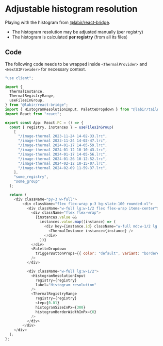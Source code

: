 
# Adjustable histogram resolution

Playing with the histogram from [@labir/react-bridge](/react-bridge).

- The histogram resolution may be adjusted manually (per registry)
- The histogram is calculated **per registry** (from all its files)

<ThermalComponent>
    <TaildiwndExample />
</ThermalComponent>

## Code

The following code needs to be wrapped inside `<ThermalProvider>` and `<NextUIProvider>` for necessary context.

```javascript filename="app.tsx"
"use client";

import {
  ThermalInstance,
  ThermalRegistryRange,
  useFilesInGroup,
} from "@labir/react-bridge";
import { HistogramResolutionInput, PaletteDropdown } from "@labir/tailwind";
import React from "react";

export const App: React.FC = () => {
  const { registry, instances } = useFilesInGroup(
    [
      "/image-thermal 2023-11-24 14-02-33.lrc",
      "/image-thermal 2023-11-24 14-02-47.lrc",
      "/image-thermal 2024-01-17 14-05-59.lrc",
      "/image-thermal 2024-01-12 10-10-43.lrc",
      "/image-thermal 2024-01-17 14-05-56.lrc",
      "/image-thermal 2024-01-26 10-12-52.lrc",
      "/image-thermal 2024-02-12 10-15-07.lrc",
      "/image-thermal 2024-02-09 11-59-37.lrc",
    ],
    "some_registry",
    "some_group"
  );

  return (
    <div className="py-3 w-full">
        <div className="flex flex-wrap p-3 bg-slate-100 rounded-xl">
          <div className="w-full lg:w-1/2 flex flex-wrap items-center">
            <div className="flex flex-wrap">
              {instances.value &&
                instances.value.map((instance) => (
                  <div key={instance.id} className="w-full md:w-1/2 lg:w-1/3">
                    <ThermalInstance instance={instance} />
                  </div>
                ))}
            </div>
            <PaletteDropdown
              triggerButtonProps={{ color: "default", variant: "bordered" }}
            />
          </div>

          <div className="w-full lg:w-1/2">
            <HistogramResolutionInput
              registry={registry}
              label="Histogram resolution"
            />
            <ThermalRegistryRange
              registry={registry}
              step={0.01}
              histogramSizeInPx={300}
              histogramBorderWidthInPx={0}
            />
          </div>
        </div>
    </div>
  );
};
```
